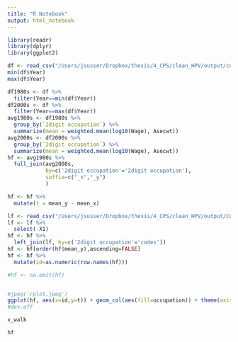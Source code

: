 ```yaml
---
title: "R Notebook"
output: html_notebook
---
```




```r
library(readr)
library(dplyr)
library(ggplot2)

df <- read_csv("/Users/jsusser/Dropbox/thesis/4_CPS/clean_HPV/output/current_values.csv")
min(df$Year)
max(df$Year)
```




```r
df1980s <- df %>%
  filter(Year==min(df$Year))
df2000s <- df %>%
  filter(Year==max(df$Year))
avg1980s <- df1980s %>%
  group_by(`2digit occupation`) %>%
  summarize(mean = weighted.mean(log10(Wage), Asecwt))
avg2000s <- df2000s %>%
  group_by(`2digit occupation`) %>%
  summarize(mean = weighted.mean(log10(Wage), Asecwt))
hf <- avg1980s %>%
  full_join(avg2000s, 
            by=c('2digit occupation'='2digit occupation'), 
            suffix=c("_x","_y")
            )

hf <- hf %>%
  mutate(t = mean_y - mean_x)
```


```r
lf <- read_csv("/Users/jsusser/Dropbox/thesis/4_CPS/clean_HPV/output/Codes/2digit_occupations.csv")
lf <- lf %>%
  select(-X1)
hf <- hf %>%
  left_join(lf, by=c('2digit occupation'='codes'))
hf <- hf[order(hf$mean_y),ascending=FALSE]
hf <- hf %>%
  mutate(id=as.numeric(row.names(hf)))
```


```r


#hf <- na.omit(hf)


#jpeg('rplot.jpeg')
ggplot(hf, aes(x=id,y=t)) + geom_col(aes(fill=occupation)) + theme(axis.text.x=element_blank()) + labs(title="Weighted 2digit occupation v. Change in Mean Log Wage (1983-2001)", x="2digit occupation ordered by 1980 mean wage (asc)", y=" Weighted Change in Mean Log Wage")
#dev.off
```





```r
x_walk
```


```r
hf
```





